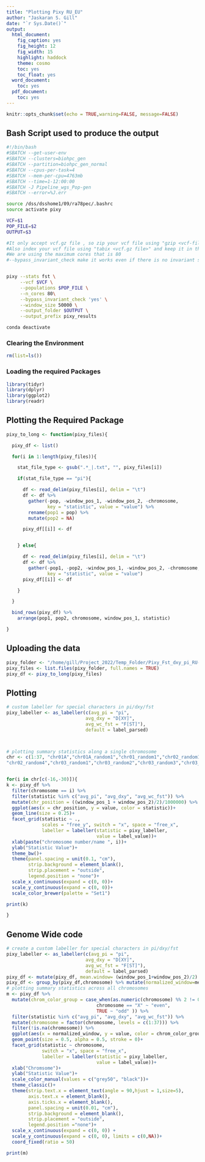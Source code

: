 ```yaml
---
title: "Plotting Pixy RU_EU"
author: "Jaskaran S. Gill"
date: "`r Sys.Date()`"
output:
  html_document:
    fig_caption: yes
    fig_height: 12
    fig_width: 15
    highlight: haddock
    theme: cosmo
    toc: yes
    toc_float: yes
  word_document:
    toc: yes
  pdf_document:
    toc: yes
---
```


```r
knitr::opts_chunk$set(echo = TRUE,warning=FALSE, message=FALSE)
```

## Bash Script used to produce the output

```bash
#!/bin/bash
#SBATCH --get-user-env
#SBATCH --clusters=biohpc_gen
#SBATCH --partition=biohpc_gen_normal
#SBATCH --cpus-per-task=4
#SBATCH --mem-per-cpu=4763mb
#SBATCH --time=1-12:00:00
#SBATCH -J Pipeline_wgs_Pop-gen
#SBATCH --error=%J.err

source /dss/dsshome1/09/ra78pec/.bashrc
source activate pixy

VCF=$1 
POP_FILE=$2
OUTPUT=$3

#It only accept vcf.gz file , so zip your vcf file using "gzip <vcf-file>"
#Also index your vcf file using "tabix <vcf.gz file>" and keep it in the same folder as your vcf.gz file
#We are using the maximum cores that is 80
#--bypass_invariant_check make it works even if there is no invariant sites in vcf file


pixy --stats fst \
     --vcf $VCF \
     --populations $POP_FILE \
     --n_cores 80\
     --bypass_invariant_check 'yes' \
     --window_size 50000 \
     --output_folder $OUTPUT \
     --output_prefix pixy_results

conda deactivate

```

### Clearing the Environment

```r
rm(list=ls())
```

### Loading the required Packages

```r
library(tidyr)
library(dplyr)
library(ggplot2)
library(readr)
```

## Plotting the Required Package
```r
pixy_to_long <- function(pixy_files){

  pixy_df <- list()

  for(i in 1:length(pixy_files)){

    stat_file_type <- gsub(".*_|.txt", "", pixy_files[i])

    if(stat_file_type == "pi"){

      df <- read_delim(pixy_files[i], delim = "\t")
      df <- df %>%
        gather(-pop, -window_pos_1, -window_pos_2, -chromosome,
               key = "statistic", value = "value") %>%
        rename(pop1 = pop) %>%
        mutate(pop2 = NA)

      pixy_df[[i]] <- df


    } else{

      df <- read_delim(pixy_files[i], delim = "\t")
      df <- df %>%
        gather(-pop1, -pop2, -window_pos_1, -window_pos_2, -chromosome,
               key = "statistic", value = "value")
      pixy_df[[i]] <- df

    }

  }

  bind_rows(pixy_df) %>%
    arrange(pop1, pop2, chromosome, window_pos_1, statistic)

}

```
## Uploading the data
```r
pixy_folder <- "/home/gill/Project_2022/Temp_Folder/Pixy_Fst_dxy_pi_RU-EU/data/"
pixy_files <- list.files(pixy_folder, full.names = TRUE)
pixy_df <- pixy_to_long(pixy_files)
```
## Plotting
```r
# custom labeller for special characters in pi/dxy/fst
pixy_labeller <- as_labeller(c(avg_pi = "pi",
                             avg_dxy = "D[XY]",
                             avg_wc_fst = "F[ST]"),
                             default = label_parsed)



# plotting summary statistics along a single chromosome
chr <- c(1:37, "chr01A","chr01A_random1","chr01_random1","chr02_random1","chr02_random2","chr02_random3",
"chr02_random4","chr03_random1","chr03_random2","chr03_random3","chr03_random4","chr03_random5","chr04A","chr04A_random1","chr04_random1","chr04_random2","chr04_random3","chr04_random4","chr05_random1","chr10_random1","chr11_random1","chr14_random1","chr21_random1","chr25_random1","chr25_random2","chr27_random1","chr27_random2","chr29_random1","chr33_random1")


for(i in chr[c(-16,-30)]){ 
k <- pixy_df %>%
  filter(chromosome == i) %>%
  filter(statistic %in% c("avg_pi", "avg_dxy", "avg_wc_fst")) %>%
  mutate(chr_position = ((window_pos_1 + window_pos_2)/2)/1000000) %>%
  ggplot(aes(x = chr_position, y = value, color = statistic))+
  geom_line(size = 0.25)+
  facet_grid(statistic ~ .,
             scales = "free_y", switch = "x", space = "free_x",
             labeller = labeller(statistic = pixy_labeller,
                                 value = label_value))+
  xlab(paste("chromosome number/name ", i))+
  ylab("Statistic Value")+
  theme_bw()+
  theme(panel.spacing = unit(0.1, "cm"),
        strip.background = element_blank(),
        strip.placement = "outside",
        legend.position = "none")+
  scale_x_continuous(expand = c(0, 0))+
  scale_y_continuous(expand = c(0, 0))+
  scale_color_brewer(palette = "Set1")

print(k)

}


```
## Genome Wide code
```r
# create a custom labeller for special characters in pi/dxy/fst
pixy_labeller <- as_labeller(c(avg_pi = "pi",
                             avg_dxy = "D[XY]",
                             avg_wc_fst = "F[ST]"),
                             default = label_parsed)
pixy_df <- mutate(pixy_df, mean.window= (window_pos_1+window_pos_2)/2)
pixy_df <- group_by(pixy_df,chromosome) %>% mutate(normalized_window=mean.window/mean(mean.window))
# plotting summary statistics across all chromosomes
m <- pixy_df %>%
  mutate(chrom_color_group = case_when(as.numeric(chromosome) %% 2 != 0 ~ "even",
                                 chromosome == "X" ~ "even",
                                 TRUE ~ "odd" )) %>%
  filter(statistic %in% c("avg_pi", "avg_dxy", "avg_wc_fst")) %>%
  mutate(chromosome = factor(chromosome, levels = c(1:37))) %>%
  filter(!is.na(chromosome)) %>%
  ggplot(aes(x = normalized_window, y = value, color = chrom_color_group))+
  geom_point(size = 0.5, alpha = 0.5, stroke = 0)+
  facet_grid(statistic ~ chromosome,
             switch = "x", space = "free_x",
             labeller = labeller(statistic = pixy_labeller,
                                 value = label_value))+
  xlab("Chromsome")+
  ylab("Statistic Value")+
  scale_color_manual(values = c("grey50", "black"))+
  theme_classic()+
  theme(strip.text.x = element_text(angle = 90,hjust = 1,size=5),
        axis.text.x = element_blank(),
        axis.ticks.x = element_blank(),
        panel.spacing = unit(0.01, "cm"),
        strip.background = element_blank(),
        strip.placement = "outside",
        legend.position ="none")+
  scale_x_continuous(expand = c(0, 0)) +
  scale_y_continuous(expand = c(0, 0), limits = c(0,NA))+
  coord_fixed(ratio = 50)

print(m)


```


